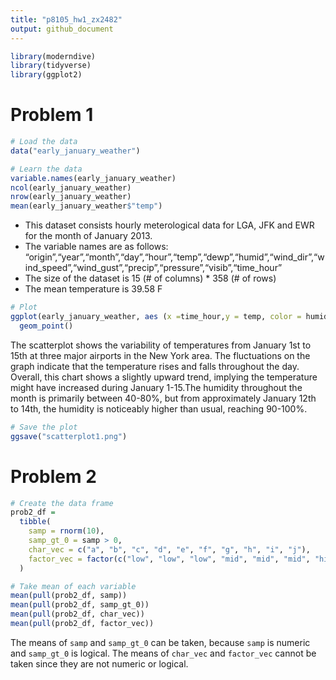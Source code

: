 ```yaml
---
title: "p8105_hw1_zx2482"
output: github_document
---
```


```r
library(moderndive)
library(tidyverse)
library(ggplot2)
```

# Problem 1

```r
# Load the data
data("early_january_weather")
```

```r
# Learn the data
variable.names(early_january_weather)
ncol(early_january_weather)
nrow(early_january_weather)
mean(early_january_weather$"temp")
```
* This dataset consists hourly meterological data for LGA, JFK and EWR for the month of January 2013. 
* The variable names are as follows: "origin","year","month","day","hour","temp","dewp","humid","wind_dir","wind_speed","wind_gust","precip","pressure","visib","time_hour"
* The size of the dataset is 15 (# of columns) * 358 (# of rows)
* The mean temperature is 39.58 F

```r
# Plot
ggplot(early_january_weather, aes (x =time_hour,y = temp, color = humid))+
  geom_point()
```

The scatterplot shows the variability of temperatures from January 1st to 15th at three major airports in the New York area. The fluctuations on the graph indicate that the temperature rises and falls throughout the day. Overall, this chart shows a slightly upward trend, implying the temperature might have increased during January 1-15.The humidity throughout the month is primarily between 40-80%, but from approximately January 12th to 14th, the humidity is noticeably higher than usual, reaching 90-100%.

```r
# Save the plot
ggsave("scatterplot1.png")
```

# Problem 2
```r
# Create the data frame
prob2_df = 
  tibble(
    samp = rnorm(10),
    samp_gt_0 = samp > 0,
    char_vec = c("a", "b", "c", "d", "e", "f", "g", "h", "i", "j"),
    factor_vec = factor(c("low", "low", "low", "mid", "mid", "mid", "high", "high", "high", "high"))
  )
```

```r
# Take mean of each variable
mean(pull(prob2_df, samp))
mean(pull(prob2_df, samp_gt_0))
mean(pull(prob2_df, char_vec))
mean(pull(prob2_df, factor_vec))
```
The means of `samp` and `samp_gt_0` can be taken, because `samp` is numeric and `samp_gt_0` is logical. The means of `char_vec` and `factor_vec` cannot be taken since they are not numeric or logical.

